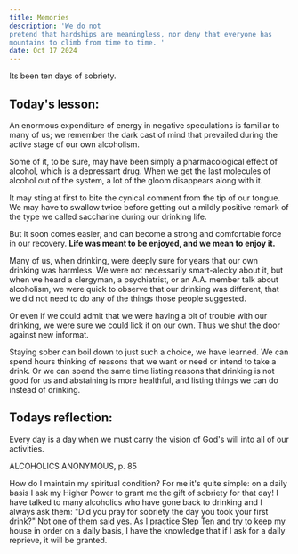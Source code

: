 ```yaml
---
title: Memories
description: 'We do not
pretend that hardships are meaningless, nor deny that everyone has
mountains to climb from time to time. '
date: Oct 17 2024
---
```


Its been ten days of sobriety.

## Today's lesson:

An enormous expenditure of energy in negative speculations
is familiar to many of us; we remember the dark cast of mind that prevailed during the active stage of our own alcoholism. 

Some of it, to be sure, may have been simply a pharmacological effect of alcohol, which is a depressant drug. When we get the last molecules of alcohol out of the system, a lot of the gloom disappears along with it.

It may sting at first to bite the cynical comment from the tip of our tongue. We may have to swallow twice before
getting out a mildly positive remark of the type we called saccharine
during our drinking life. 

But it soon comes easier, and can become a
strong and comfortable force in our recovery. **Life was meant to be
enjoyed, and we mean to enjoy it.**

Many of us, when drinking, were deeply sure for years that our own
drinking was harmless. We were not necessarily smart-alecky about
it, but when we heard a clergyman, a psychiatrist, or an A.A. member
talk about alcoholism, we were quick to observe that our drinking was
different, that we did not need to do any of the things those people suggested. 

Or even if we could admit that we were having a bit of trouble
with our drinking, we were sure we could lick it on our own. Thus we
shut the door against new informat.

Staying sober can boil down to just such a choice, we have learned.
We can spend hours thinking of reasons that we want or need or intend
to take a drink. Or we can spend the same time listing reasons that
drinking is not good for us and abstaining is more healthful, and listing
things we can do instead of drinking.

## Todays reflection:

Every day is a day when we must carry the vision of God's will into all of our activities.

ALCOHOLICS ANONYMOUS, p. 85

How do I maintain my spiritual condition? For me it's quite simple: on a daily basis I ask my Higher Power to grant me the gift of sobriety for that day! I have talked to many alcoholics who have gone back to drinking and I always ask them: "Did you pray for sobriety the day you took your first drink?" Not one of them said yes. As I practice Step Ten and try to keep my house in order on a daily basis, I have the knowledge that if I ask for a daily reprieve, it will be granted.
